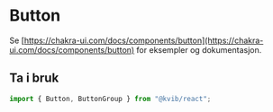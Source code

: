 
<Meta title="Komponenter/Button" />

# Button

Se [https://chakra-ui.com/docs/components/button](https://chakra-ui.com/docs/components/button) for eksempler og dokumentasjon.

## Ta i bruk

```jsx
import { Button, ButtonGroup } from "@kvib/react";
```
